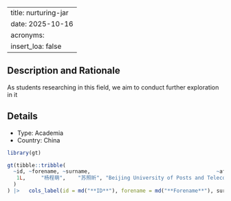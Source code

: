 
---
title: nurturing-jar
date: 2025-10-16
acronyms:
  insert_loa: false
---

## Description and Rationale

As students researching in this field, we aim to conduct further exploration in it

## Details

* Type: Academia
* Country: China

```r
library(gt)

gt(tibble::tribble(
  ~id, ~forename, ~surname,                                         ~affiliation,
   1L,     "杨程萌",    "苏照昕", "Beijing University of Posts and Telecommunications"
  )
) |>   cols_label(id = md("**ID**"), forename = md("**Forename**"), surname ~ md("**Surname**"), affiliation ~ md("**Affiliation**"))
```
